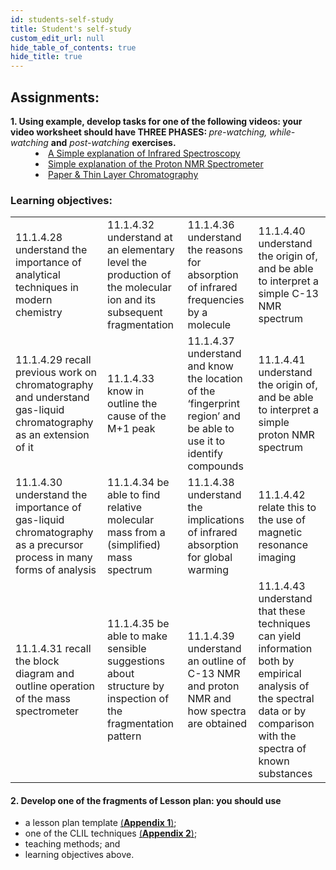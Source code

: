 ```yaml
---
id: students-self-study
title: Student's self-study
custom_edit_url: null
hide_table_of_contents: true
hide_title: true
---
```


## Assignments:

<dl>
  <dt>
    <strong>
      1. Using example, develop tasks for one of the following videos: your
      video worksheet should have THREE PHASES:
    </strong>
    <em> pre-watching, while-watching</em> <strong>and</strong> <em>
      post-watching
    </em> <strong>exercises.</strong>
  </dt>

  <dd>
    <li>
      <a href='https://www.youtube.com/watch?v=9HfJNnoRMPA&list=UUq8D30gXUJvMsPqf6gnZlLg&index=164'>
        A Simple explanation of Infrared Spectroscopy
      </a>
    </li>
    <li>
      <a href='https://www.youtube.com/watch?v=9HfJNnoRMPA&list=UUq8D30gXUJvMsPqf6gnZlLg&index=164'>
        Simple explanation of the Proton NMR Spectrometer
      </a>
    </li>
    <li>
      <a href='https://www.youtube.com/watch?v=J8r8hN05xXk'>
        Paper & Thin Layer Chromatography
      </a>
    </li>
  </dd>
</dl>

### Learning objectives:

<table>
  <tr>
    <td>
      11.1.4.28 understand the importance of analytical techniques in modern
      chemistry
    </td>
    <td>
      11.1.4.32 understand at an elementary level the production of the
      molecular ion and its subsequent fragmentation
    </td>
    <td>
      11.1.4.36 understand the reasons for absorption of infrared frequencies by
      a molecule
    </td>
    <td>
      11.1.4.40 understand the origin of, and be able to interpret a simple C-13
      NMR spectrum
    </td>
  </tr>
  <tr>
    <td>
      11.1.4.29 recall previous work on chromatography and understand gas-liquid
      chromatography as an extension of it
    </td>
    <td>11.1.4.33 know in outline the cause of the M+1 peak</td>
    <td>
      11.1.4.37 understand and know the location of the ‘fingerprint region’ and
      be able to use it to identify compounds
    </td>
    <td>
      11.1.4.41 understand the origin of, and be able to interpret a simple
      proton NMR spectrum
    </td>
  </tr>
  <tr>
    <td>
      11.1.4.30 understand the importance of gas-liquid chromatography as a
      precursor process in many forms of analysis
    </td>
    <td>
      11.1.4.34 be able to find relative molecular mass from a (simplified) mass
      spectrum
    </td>
    <td>
      11.1.4.38 understand the implications of infrared absorption for global
      warming
    </td>
    <td>11.1.4.42 relate this to the use of magnetic resonance imaging</td>
  </tr>
  <tr>
    <td>
      11.1.4.31 recall the block diagram and outline operation of the mass
      spectrometer
    </td>
    <td>
      11.1.4.35 be able to make sensible suggestions about structure by
      inspection of the fragmentation pattern
    </td>
    <td>
      11.1.4.39 understand an outline of C-13 NMR and proton NMR and how spectra
      are obtained
    </td>
    <td>
      11.1.4.43 understand that these techniques can yield information both by
      empirical analysis of the spectral data or by comparison with the spectra
      of known substances
    </td>
  </tr>
</table>

#### 2. Develop one of the fragments of Lesson plan: you should use

- a lesson plan template [(**Appendix 1**)](../appendix/appendix-1);
- one of the CLIL techniques [(**Appendix 2**)](../appendix/appendix-2);
- teaching methods; and
- learning objectives above.
